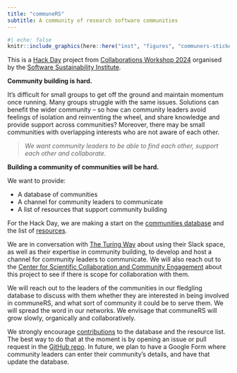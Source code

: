 ```yaml
---
title: "communeRS"
subtitle: A community of research software communities 
---
```


::: aside
```r
#| echo: false
knitr::include_graphics(here::here("inst", "figures", "communers-sticker.png"))
```
:::


This is a [Hack Day](https://www.software.ac.uk/cw24-hack-day) project from [Collaborations Workshop 2024](https://www.software.ac.uk/workshop/collaborations-workshop-2024-cw24) organised by the [Software Sustainability Institute](https://www.software.ac.uk).

::: {.bigger}
**Community building is hard.**
:::

It’s difficult for small groups to get off the ground and maintain momentum once running. 
Many groups struggle with the same issues. 
Solutions can benefit the wider community -- so how can community leaders avoid feelings of isolation and reinventing the wheel, and share knowledge and provide support across communities? Moreover, there may be small communities with overlapping interests who are not aware of each other. 

::: {.bigger}
> *We want community leaders to be able to find each other, support each other and collaborate.*

**Building a community of communities will be hard.**
:::

We want to provide:

- A database of communities 
- A channel for community leaders to communicate
- A list of resources that support community building

For the Hack Day, we are making a start on the [communities database](communities.qmd) and the list of [resources](resources.qmd).

We are in conversation with [The Turing Way](https://book.the-turing-way.org) about using their Slack space, as well as their expertise in community building, to develop and host a channel for community leaders to communicate. We will also reach out to the [Center for Scientific Collaboration and Community Engagement](https://www.cscce.org) about this project to see if there is scope for collaboration with them.

We will reach out to the leaders of the communities in our fledgling database to discuss with them whether they are interested in being involved in communeRS, and what sort of community it could be to serve them. We will spread the word in our networks. We envisage that communeRS will grow slowly, organically and collaboratively.

We strongly encourage [contributions](CONTRIBUTING.md) to the database and the resource list. The best way to do that at the moment is by opening an issue or pull request in the [GitHub repo](https://github.com/EllaKaye/communers). In future, we plan to have a Google Form where community leaders can enter their community's details, and have that update the database.
